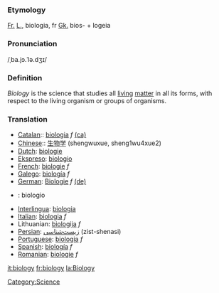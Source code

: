 {{Wikipedia}}

===Etymology===

[[Fr.]] [[L.]], biologia, fr [[Gk.]] bios- + logeia

===Pronunciation===
/ˌba.jɔ.ˈlə.dʒɪ/

===Definition===

''Biology'' is the science that studies all [[living]] [[matter]] in all its forms, with respect to the living organism or groups of organisms.

===Translation===
*[[Catalan]]:: [[biologia]] ''f'' [[:ca:biologia|(ca)]] 
*[[Chinese]]:: [[生物学]] (shengwuxue, sheng1wu4xue2)
*[[Dutch]]: [[biologie]]
*[[Ekspreso]]: [[biologio]] 
*[[French]]: [[biologie]] ''f''
*[[Galego]]: [[biología]] ''f''
*[[German]]: [[Biologie]] ''f'' [[:de:Biologie|(de)]] 
*{{io}} : biologio
*[[Interlingua]]: [[biologia]] 
*[[Italian]]: [[biologia]] ''f''
*Lithuanian: [[biologija]] ''f''
*[[Persian]]: [[زیست‌شناسی]] (zist-shenasi)
*[[Portuguese]]: [[biologia]] ''f''
*[[Spanish]]: [[biología]] ''f''
*[[Romanian]]: [[biologie]] ''f''

[[it:biology]]
[[fr:biology]]
[[la:Biology]]
[[Category:Science]]